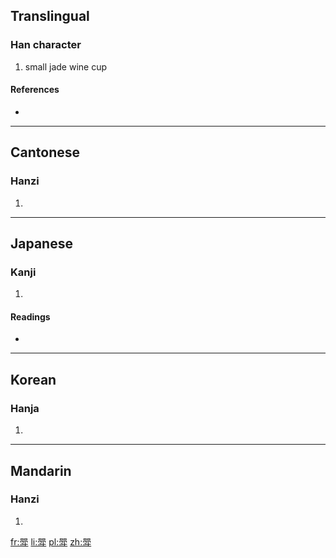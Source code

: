 ==Translingual==

===Han character===
{{Han char|rn=68|rad=斗|as=08|sn=12|four=6640<sub>2</sub>|canj=口口月卜十 (RRBYJ)}}

# small jade wine cup

====References====
* {{Han ref|kx=0478.160|dkj=13512|dj=0837.020|hdz=32254.070|uh=659D|ud=26013|bh=D97A|bd=55674}}

----

==Cantonese==

===Hanzi===
{{yue-hanzi|jyut=|y=ga2}}

# {{defn|Cantonese|sort=斗08}}

----

==Japanese==

===Kanji===
{{ja-kanji|grade=|rs=斗08}}

# {{defn|Japanese|sort=斗08}}

====Readings====
* {{ja-readings|on=[[か]] (ka), [[け]] (ke)|kun=[[うつわ]] (utsuwa)}}

----

==Korean==

===Hanja===
{{ko-hanja|hangeul=가|eumhun=|rv=ga|mr=ka|y=ka}}

# {{defn|Korean|sort=斗08}}

----

==Mandarin==

===Hanzi===
{{cmn-hanzi|pin=[[guǎn]] ([[guan3]]), [[jiǎ]] ([[jia3]])|wg=kuan<sup>3</sup>, chia<sup>3</sup>}}

# {{defn|Mandarin|sort=斗08}}

[[fr:斝]]
[[li:斝]]
[[pl:斝]]
[[zh:斝]]